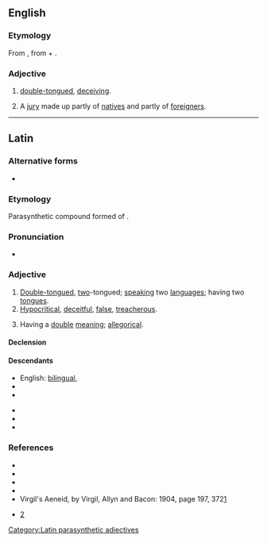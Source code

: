 ==English==

===Etymology===
From {{etyl|la|en}} {{m|la|bilinguis||double-tongued}}, from {{m|la|bis||twice, in two ways}} + {{m|la|lingua||tongue}}.

===Adjective===
{{en-adj|-}}

# [[double-tongued]], [[deceiving]].
# {{lb|en|legal|historical}} A [[jury]] made up partly of [[native]]s and partly of [[foreigner]]s.

----

==Latin==

===Alternative forms===
* {{l|la|bilinguus}}

===Etymology===
Parasynthetic compound formed of {{af|la|bis|t1=twice, in two ways|lingua|t2=tongue|-is}}.

===Pronunciation===
* {{la-IPA|bilinguis}}

===Adjective===
{{la-adj-3rd-2E|bilinguis|bilingue}}

# [[double-tongued|Double-tongued]], [[two]]-tongued; [[speaking]] two [[languages]]; having two [[tongues]].
# [[hypocritical|Hypocritical]], [[deceitful]], [[false]], [[treacherous]].
# {{lb|la|of a story or tale}} Having a [[double]] [[meaning]]; [[allegorical]].

====Declension====
{{la-adecl|bilinguis}}

====Descendants====
{{top2}}
* English: [[bilingual]], {{l|en|bilinguis}}
* {{desc|fr|bilingue}}
* {{desc|it|bilingue}}
{{mid2}}
* {{desc|nrf|bilîngue}}
* {{desc|pt|bilíngue}}
* {{desc|es|bilingüe}}
{{bottom}}

===References===
* {{R:L&S}}
* {{R:Elementary Lewis}}
* {{R:du Cange}}
* {{R:Gaffiot}}
* Virgil's Aeneid, by Virgil, Allyn and Bacon: 1904, page 197, 372[http://books.google.com/books?id=QRgBAAAAYAAJ&pg=PA197&dq=Bilinguis&ei=VSBaR92gBIGmswPyx-C5DA]
* {{1728}} [http://digicoll.library.wisc.edu/cgi-bin/HistSciTech/HistSciTech-idx?type=turn&entity=HistSciTech000900240252&isize=L]

[[Category:Latin parasynthetic adjectives]]